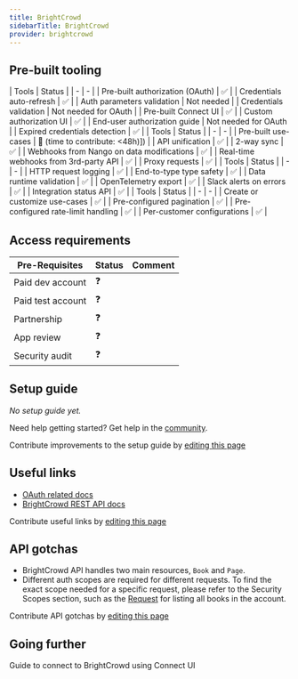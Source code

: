 ```yaml
---
title: BrightCrowd
sidebarTitle: BrightCrowd
provider: brightcrowd
---
```




<Overview />

## Pre-built tooling

<AccordionGroup>
<Accordion title="✅ Authorization">
| Tools | Status |
| - | - |
| Pre-built authorization (OAuth) | ✅ |
| Credentials auto-refresh | ✅ |
| Auth parameters validation | Not needed |
| Credentials validation | Not needed for OAuth |
| Pre-built Connect UI | ✅ |
| Custom authorization UI | ✅ |
| End-user authorization guide | Not needed for OAuth |
| Expired credentials detection | ✅ |
</Accordion>
<Accordion title="✅ Read & write data">
| Tools | Status |
| - | - |
| Pre-built use-cases | 🚫 (time to contribute: &lt;48h)]) |
| API unification | ✅ |
| 2-way sync | ✅ |
| Webhooks from Nango on data modifications | ✅ |
| Real-time webhooks from 3rd-party API | ✅ |
| Proxy requests | ✅ |
</Accordion>
<Accordion title="✅ Observability & data quality">
| Tools | Status |
| - | - |
| HTTP request logging | ✅ |
| End-to-type type safety | ✅ |
| Data runtime validation | ✅ |
| OpenTelemetry export | ✅ |
| Slack alerts on errors | ✅ |
| Integration status API | ✅ |
</Accordion>
<Accordion title="✅ Customization">
| Tools | Status |
| - | - |
| Create or customize use-cases | ✅ |
| Pre-configured pagination | ✅ |
| Pre-configured rate-limit handling | ✅ |
| Per-customer configurations | ✅ |
</Accordion>
</AccordionGroup>

<PreBuiltUseCases />

## Access requirements
| Pre-Requisites | Status | Comment|
| - | - | - |
| Paid dev account | ❓ |  |
| Paid test account | ❓ |  |
| Partnership | ❓ | |
| App review | ❓ |  |
| Security audit | ❓ | |


## Setup guide

_No setup guide yet._

<Tip>Need help getting started? Get help in the [community](https://nango.dev/slack).</Tip>

<Note>Contribute improvements to the setup guide by [editing this page](https://github.com/nangohq/nango/tree/master/docs-v2/integrations/all/brightcrowd.mdx)</Note>


## Useful links

-   [OAuth related docs](https://brightcrowd.com/partner-api#/operations/listBooks#Request)
-   [BrightCrowd REST API docs](https://brightcrowd.com/partner-api#/)

<Note>Contribute useful links by [editing this page](https://github.com/nangohq/nango/tree/master/docs-v2/integrations/all/brightcrowd.mdx)</Note>

## API gotchas

-   BrightCrowd API handles two main resources, `Book` and `Page`.
-   Different auth scopes are required for different requests. To find the exact scope needed for a specific request, please refer to the Security Scopes section, such as the [Request](https://brightcrowd.com/partner-api#/operations/listBooks#Request) for listing all books in the account.

<Note>Contribute API gotchas by [editing this page](https://github.com/nangohq/nango/tree/master/docs-v2/integrations/all/brightcrowd.mdx)</Note>

## Going further

<Card title="Connect to BrightCrowd" icon="link" href="/integrations/all/brightcrowd/connect" horizontal>
  Guide to connect to BrightCrowd using Connect UI
</Card>
